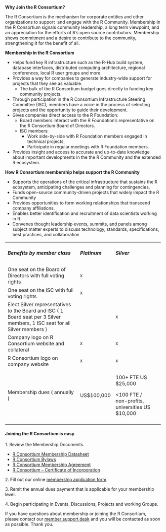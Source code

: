 **Why Join the R Consortium?**

The R Consortium is the mechanism for corporate entities and other organizations to support  and engage with the R Community. Membership in the R Consortium signals community leadership, a long term viewpoint, and an appreciation for the efforts of R’s open source contributors. Membership shows commitment and a desire to contribute to the community, strengthening it for the benefit of all.

**Membership in the R Consortium**

-   Helps fund key R infrastructure such as the R-Hub build system, database interfaces, distributed computing architecture, regional conferences, local R user groups and more.
-   Provides a way for companies to generate industry-wide support for projects that they see as valuable.
    -   The bulk of the R Consortium budget goes directly to funding key community projects.
-   Through participation in the R Consortium Infrastructure Steering Committee (ISC), members have a voice in the process of selecting projects and the opportunity to guide their development.
-   Gives companies direct access to the R Foundation:
    -   Board members interact with the R Foundation’s representative on the R Consortium Board of Directors.
    -   ISC members:
        -   Work side-by-side with R Foundation members engaged in technical projects,
        -   Participate in regular meetings with R Foundation members.
-   Provides insight and access to accurate and up-to-date knowledge about important developments in the the R Community and the extended R ecosystem.

**How R Consortium membership helps support the R Community**

-   Supports the operations of the critical infrastructure that sustains the R ecosystem, anticipating challenges and planning for contingencies.  
-   Funds open-source community-driven projects that widely impact the R Community
-   Provides opportunities to form working relationships that transcend company affiliations.
-   Enables better identification and recruitment of data scientists working in R.
-   Convenes thought leadership events, summits, and panels among subject matter experts to discuss technology, standards, specifications, best practices, and collaboration

<table><tbody><tr><td><h5><strong>Benefits by member class</strong></h5></td><td><h5><strong>Platinum</strong></h5></td><td><h5><strong>Silver</strong></h5></td><td></td></tr><tr><td><span>One seat on the Board of Directors with full voting rights</span></td><td><pre><span>X</span></pre></td><td></td><td></td></tr><tr><td><span>One seat on the ISC with full voting rights &nbsp;&nbsp;&nbsp;&nbsp;&nbsp;&nbsp;&nbsp;&nbsp;&nbsp;&nbsp;&nbsp;&nbsp;&nbsp;&nbsp;&nbsp;&nbsp;&nbsp;</span></td><td><pre><span>X</span></pre></td><td></td><td></td></tr><tr><td><span>Elect Silver representatives to the Board and ISC ( 1 Board seat per 3 Silver members, 1 ISC seat for all Silver members )</span></td><td></td><td><pre><span>X</span></pre></td><td></td></tr><tr><td><span>Company logo on R Consortium website and collateral</span></td><td><pre><span>X</span></pre></td><td><pre><span>X</span></pre></td><td></td></tr><tr><td><span>R Consortium logo on company website</span></td><td><pre><span>X</span></pre></td><td><pre><span>X</span></pre></td><td></td></tr><tr><td><span>Membership dues ( annually )</span></td><td><p><span>US$100,000</span></p></td><td><p><span>100+ FTE US $25,000</span></p><p><span>&lt;100 FTE / non-profits, universities US $10,000</span></p></td><td></td></tr><tr><td></td><td></td><td></td><td></td></tr></tbody></table>

#### Joining the R Consortium is easy.

1\. Review the Membership Documents.

-   [R Consortium Membership Datasheet](r_consortium_datasheet.pdf)
-   [R Consortium Bylaws](Bylaws-GU-Draft-7-9-2024.docx.pdf)
-   [R Consortium Membership Agreement](R-Consortium-Membership-Agreement-1157181-v2-Approved-11.20.19.pdf)
-   [R Consortium – Certificate of Incorporation](R-Consortium-Certificate-of-Incorporation.pdf)

2\. Fill out our online [membership application form](https://join.r-consortium.org/).

3\. Remit the annual dues payment that is applicable for your membership level.

4\. Begin participating in Events, Discussions, Projects and working Groups.

If you have questions about membership or joining the R Consortium, please contact our [member support desk](https://members.r-consortium.org/) and you will be contacted as soon as possible. Thank you.